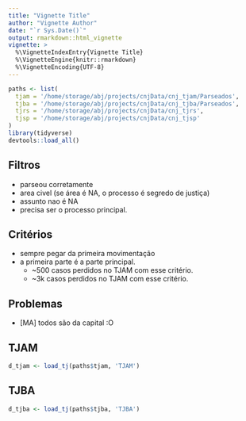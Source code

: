 ```yaml
---
title: "Vignette Title"
author: "Vignette Author"
date: "`r Sys.Date()`"
output: rmarkdown::html_vignette
vignette: >
  %\VignetteIndexEntry{Vignette Title}
  %\VignetteEngine{knitr::rmarkdown}
  %\VignetteEncoding{UTF-8}
---
```


```r
paths <- list(
  tjam = '/home/storage/abj/projects/cnjData/cnj_tjam/Parseados',
  tjba = '/home/storage/abj/projects/cnjData/cnj_tjba/Parseados',
  tjrs = '/home/storage/abj/projects/cnjData/cnj_tjrs',
  tjsp = '/home/storage/abj/projects/cnjData/cnj_tjsp'
)
library(tidyverse)
devtools::load_all()
```

## Filtros

- parseou corretamente
- area civel (se área é NA, o processo é segredo de justiça)
- assunto nao é NA
- precisa ser o processo principal.

## Critérios

- sempre pegar da primeira movimentação
- a primeira parte é a parte principal.
    - ~500 casos perdidos no TJAM com esse critério.
    - ~3k casos perdidos no TJAM com esse critério.

## Problemas

- [MA] todos são da capital :O

## TJAM

```r
d_tjam <- load_tj(paths$tjam, 'TJAM')
```

## TJBA

```r
d_tjba <- load_tj(paths$tjba, 'TJBA')
```
